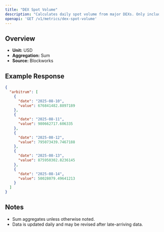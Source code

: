 ```yaml
---
title: "DEX Spot Volume"
description: "Calculates daily spot volume from major DEXs. Only includes volumes from fee-paying liquidity pools"
openapi: 'GET /v1/metrics/dex-spot-volume'
---
```


## Overview

- **Unit:** USD
- **Aggregation:** Sum
- **Source:** Blockworks



## Example Response

```json
{
  "arbitrum": [
    {
      "date": "2025-08-10",
      "value": 676841482.8897189
    },
    {
      "date": "2025-08-11",
      "value": 980662717.606335
    },
    {
      "date": "2025-08-12",
      "value": 795073439.7467188
    },
    {
      "date": "2025-08-13",
      "value": 875950302.8236145
    },
    {
      "date": "2025-08-14",
      "value": 50028079.49641213
    }
  ]
}
```

## Notes
- Sum aggregates unless otherwise noted.
- Data is updated daily and may be revised after late-arriving data.
